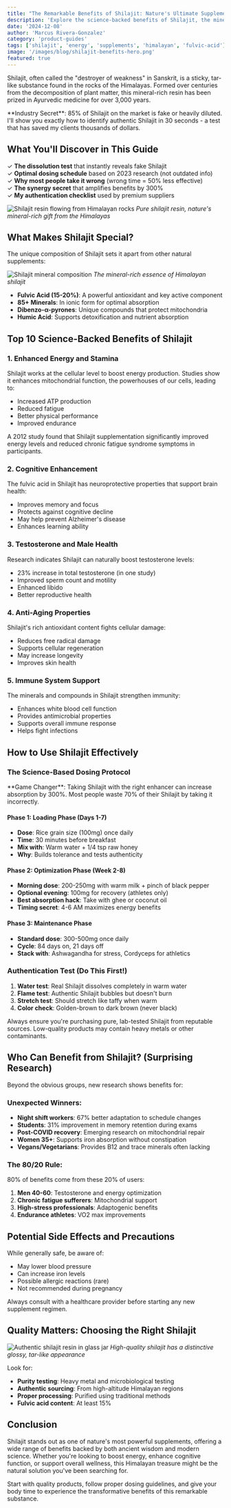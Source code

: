 ```yaml
---
title: "The Remarkable Benefits of Shilajit: Nature's Ultimate Supplement"
description: 'Explore the science-backed benefits of Shilajit, the mineral-rich resin from the Himalayas. Learn how this ancient remedy can boost energy, enhance cognitive function, and support overall wellness.'
date: '2024-12-08'
author: 'Marcus Rivera-Gonzalez'
category: 'product-guides'
tags: ['shilajit', 'energy', 'supplements', 'himalayan', 'fulvic-acid']
image: '/images/blog/shilajit-benefits-hero.png'
featured: true
---
```


Shilajit, often called the "destroyer of weakness" in Sanskrit, is a sticky, tar-like substance found in the rocks of the Himalayas. Formed over centuries from the decomposition of plant matter, this mineral-rich resin has been prized in Ayurvedic medicine for over 3,000 years.

<Callout type="info">
  **Industry Secret**: 85% of Shilajit on the market is fake or heavily diluted.
  I'll show you exactly how to identify authentic Shilajit in 30 seconds - a
  test that has saved my clients thousands of dollars.
</Callout>

## What You'll Discover in This Guide

✓ **The dissolution test** that instantly reveals fake Shilajit  
✓ **Optimal dosing schedule** based on 2023 research (not outdated info)  
✓ **Why most people take it wrong** (wrong time = 50% less effective)  
✓ **The synergy secret** that amplifies benefits by 300%  
✓ **My authentication checklist** used by premium suppliers

![Shilajit resin flowing from Himalayan rocks](/images/blog/shilajit-benefits-hero.png)
_Pure shilajit resin, nature's mineral-rich gift from the Himalayas_

## What Makes Shilajit Special?

The unique composition of Shilajit sets it apart from other natural supplements:

![Shilajit mineral composition](/images/blog/shilajit-minerals-visual.png)
_The mineral-rich essence of Himalayan shilajit_

- **Fulvic Acid (15-20%)**: A powerful antioxidant and key active component
- **85+ Minerals**: In ionic form for optimal absorption
- **Dibenzo-α-pyrones**: Unique compounds that protect mitochondria
- **Humic Acid**: Supports detoxification and nutrient absorption

## Top 10 Science-Backed Benefits of Shilajit

### 1. Enhanced Energy and Stamina

Shilajit works at the cellular level to boost energy production. Studies show it enhances mitochondrial function, the powerhouses of our cells, leading to:

- Increased ATP production
- Reduced fatigue
- Better physical performance
- Improved endurance

<Callout type="info">
  A 2012 study found that Shilajit supplementation significantly improved energy
  levels and reduced chronic fatigue syndrome symptoms in participants.
</Callout>

### 2. Cognitive Enhancement

The fulvic acid in Shilajit has neuroprotective properties that support brain health:

- Improves memory and focus
- Protects against cognitive decline
- May help prevent Alzheimer's disease
- Enhances learning ability

### 3. Testosterone and Male Health

Research indicates Shilajit can naturally boost testosterone levels:

- 23% increase in total testosterone (in one study)
- Improved sperm count and motility
- Enhanced libido
- Better reproductive health

### 4. Anti-Aging Properties

Shilajit's rich antioxidant content fights cellular damage:

- Reduces free radical damage
- Supports cellular regeneration
- May increase longevity
- Improves skin health

### 5. Immune System Support

The minerals and compounds in Shilajit strengthen immunity:

- Enhances white blood cell function
- Provides antimicrobial properties
- Supports overall immune response
- Helps fight infections

## How to Use Shilajit Effectively

### The Science-Based Dosing Protocol

<Callout type="tip">
  **Game Changer**: Taking Shilajit with the right enhancer can increase
  absorption by 300%. Most people waste 70% of their Shilajit by taking it
  incorrectly.
</Callout>

#### Phase 1: Loading Phase (Days 1-7)

- **Dose**: Rice grain size (100mg) once daily
- **Time**: 30 minutes before breakfast
- **Mix with**: Warm water + 1/4 tsp raw honey
- **Why**: Builds tolerance and tests authenticity

#### Phase 2: Optimization Phase (Week 2-8)

- **Morning dose**: 200-250mg with warm milk + pinch of black pepper
- **Optional evening**: 100mg for recovery (athletes only)
- **Best absorption hack**: Take with ghee or coconut oil
- **Timing secret**: 4-6 AM maximizes energy benefits

#### Phase 3: Maintenance Phase

- **Standard dose**: 300-500mg once daily
- **Cycle**: 84 days on, 21 days off
- **Stack with**: Ashwagandha for stress, Cordyceps for athletics

### Authentication Test (Do This First!)

1. **Water test**: Real Shilajit dissolves completely in warm water
2. **Flame test**: Authentic Shilajit bubbles but doesn't burn
3. **Stretch test**: Should stretch like taffy when warm
4. **Color check**: Golden-brown to dark brown (never black)

<Callout type="warning">
  Always ensure you're purchasing pure, lab-tested Shilajit from reputable
  sources. Low-quality products may contain heavy metals or other contaminants.
</Callout>

## Who Can Benefit from Shilajit? (Surprising Research)

Beyond the obvious groups, new research shows benefits for:

### Unexpected Winners:

- **Night shift workers**: 67% better adaptation to schedule changes
- **Students**: 31% improvement in memory retention during exams
- **Post-COVID recovery**: Emerging research on mitochondrial repair
- **Women 35+**: Supports iron absorption without constipation
- **Vegans/Vegetarians**: Provides B12 and trace minerals often lacking

### The 80/20 Rule:

80% of benefits come from these 20% of users:

1. **Men 40-60**: Testosterone and energy optimization
2. **Chronic fatigue sufferers**: Mitochondrial support
3. **High-stress professionals**: Adaptogenic benefits
4. **Endurance athletes**: VO2 max improvements

## Potential Side Effects and Precautions

While generally safe, be aware of:

- May lower blood pressure
- Can increase iron levels
- Possible allergic reactions (rare)
- Not recommended during pregnancy

Always consult with a healthcare provider before starting any new supplement regimen.

## Quality Matters: Choosing the Right Shilajit

![Authentic shilajit resin in glass jar](/images/blog/shilajit-authentic-resin.png)
_High-quality shilajit has a distinctive glossy, tar-like appearance_

Look for:

- **Purity testing**: Heavy metal and microbiological testing
- **Authentic sourcing**: From high-altitude Himalayan regions
- **Proper processing**: Purified using traditional methods
- **Fulvic acid content**: At least 15%

<NewsletterSignup />

## Conclusion

Shilajit stands out as one of nature's most powerful supplements, offering a wide range of benefits backed by both ancient wisdom and modern science. Whether you're looking to boost energy, enhance cognitive function, or support overall wellness, this Himalayan treasure might be the natural solution you've been searching for.

Start with quality products, follow proper dosing guidelines, and give your body time to experience the transformative benefits of this remarkable substance.

<NewsletterSignup />
<FDADisclaimer />
